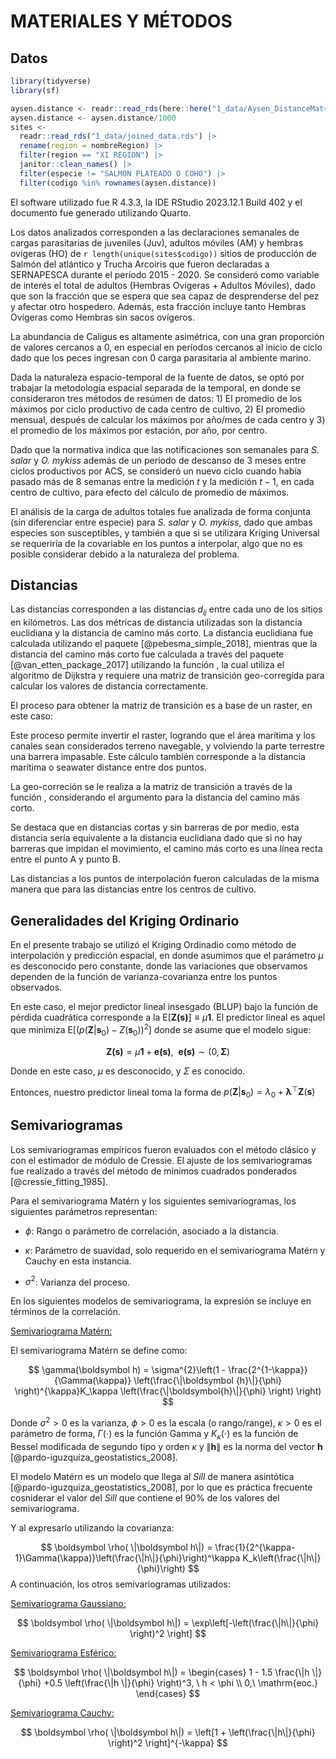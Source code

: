 # MATERIALES Y MÉTODOS

## Datos

```r
library(tidyverse)
library(sf)

aysen.distance <- readr::read_rds(here::here("1_data/Aysen_DistanceMatrix.rds"))
aysen.distance <- aysen.distance/1000
sites <- 
  readr::read_rds("1_data/joined_data.rds") |> 
  rename(region = nombreRegion) |> 
  filter(region == "XI REGION") |> 
  janitor::clean_names() |> 
  filter(especie != "SALMON PLATEADO O COHO") |> 
  filter(codigo %in% rownames(aysen.distance)) 

```

El software utilizado fue R 4.3.3, la IDE RStudio 2023.12.1 Build 402 y el documento fue generado utilizando Quarto. 

Los datos analizados corresponden a las declaraciones semanales de cargas parasitarias de juveniles (Juv), adultos móviles (AM) y hembras ovígeras (HO) de `r length(unique(sites$codigo))` sitios de producción de Salmón del atlántico y Trucha Arcoiris que fueron declaradas a SERNAPESCA durante el período 2015 - 2020. Se consideró como variable de interés el total de adultos (Hembras Ovígeras + Adultos Móviles), dado que son la fracción que se espera que sea capaz de desprenderse del pez y afectar otro hospedero. Además, esta fracción incluye tanto Hembras Ovígeras como Hembras sin sacos ovígeros.

La abundancia de Caligus es altamente asimétrica, con una gran proporción de valores cercanos a 0, en especial en períodos cercanos al inicio de ciclo dado que los peces ingresan con 0 carga parasitaria al ambiente marino.

Dada la naturaleza espacio-temporal de la fuente de datos, se optó por trabajar la metodología espacial separada de la temporal, en donde se consideraron tres métodos de resúmen de datos: 1) El promedio de los máximos por ciclo productivo de cada centro de cultivo, 2) El promedio mensual, después de calcular los máximos por año/mes de cada centro y 3) el promedio de los máximos por estación, por año, por centro.

Dado que la normativa indica que las notificaciones son semanales para _S. salar_ y _O. mykiss_ además de  un período de descanso de 3 meses entre ciclos productivos por ACS, se consideró un nuevo ciclo cuando había pasado más de 8 semanas entre la medición $t$ y la medición $t-1$, en cada centro de cultivo, para efecto del cálculo de promedio de máximos.

El análisis de la carga de adultos totales fue analizada de forma conjunta (sin diferenciar entre especie) para _S. salar_ y _O. mykiss_, dado que ambas especies son susceptibles, y también a que si se utilizara Kriging Universal se requeriría de la covariable \verb|especie| en los puntos a interpolar, algo que no es posible considerar debido a la naturaleza del problema.

## Distancias

Las distancias corresponden a las distancias $d_{ij}$ entre cada uno de los sitios en kilómetros. Las dos métricas de distancia utilizadas son la distancia euclidiana y la distancia de camino más corto. La distancia euclidiana fue calculada utilizando el paquete \verb|sf| [@pebesma_simple_2018], mientras que la distancia del camino más corto fue calculada a través del paquete \verb|gdistance| [@van_etten_package_2017] utilizando la función \verb|shortestPath|, la cual utiliza el algoritmo de Dijkstra y requiere una matriz de transición geo-corregida para calcular los valores de distancia correctamente.

El proceso para obtener la matriz de transición es a base de un raster, en este caso: 

\begin{enumerate}
\item Creación de un raster de 5000 filas y 5000 columnas.
\item Especificación de \verb|extent| del raster, en este caso (-75.5, -72) y (-46.5, -43.5).
\item Rasterización de los polígonos de la región utilizando este raster base.
\item Asignar a los valores \verb|NA| del raster (parte terrestre), el valor \verb|-999|.
\item Asignar un valor \verb|NA| a las celdas del raster mayores a \verb|-999|.
\item Asignar el valor \verb|1| a las celdas con valor \verb|-999|.
\end{enumerate}

Este proceso permite invertir el raster, logrando que el área marítima y los canales sean considerados terreno navegable, y volviendo la parte terrestre una barrera impasable. Este cálculo también corresponde a la distancia marítima o seawater distance entre dos puntos.

La geo-correción se le realiza a la matriz de transición a través de la función \verb|geoCorrection|,  considerando el argumento \verb|type='c'| para la distancia del camino más corto.

Se destaca que en distancias cortas y sin barreras de por medio, esta distancia sería equivalente a la distancia euclidiana dado que si no hay barreras que impidan el movimiento, el camino más corto es una línea recta entre el punto A y punto B.

Las distancias a los puntos de interpolación fueron calculadas de la misma manera que para las distancias entre los centros de cultivo.

## Generalidades del Kriging Ordinario

En el presente trabajo se utilizó el Kriging Ordinadio como método de interpolación y predicción espacial, en donde asumimos que el parámetro $\mu$ es desconocido pero constante, donde las variaciones que observamos dependen de la función de varianza-covarianza entre los puntos observados.

En este caso, el mejor predictor lineal insesgado (BLUP) bajo la función de pérdida cuadrática corresponde a la $\mathrm{E}[\boldsymbol{Z(s)}]\equiv\mu\boldsymbol 1$. El predictor lineal es aquel que minimiza $\mathrm{E}[(p(\boldsymbol Z|\boldsymbol s_0) - Z(\boldsymbol s_0))^2]$ donde se asume que el modelo sigue:

$$
\boldsymbol{Z(s)} = \mu\boldsymbol 1 + \boldsymbol{e(s)},\ \ \boldsymbol{e(s)}\sim(0,\boldsymbol\Sigma)
$$

Donde en este caso, $\mu$ es desconocido, y $\Sigma$ es conocido.

Entonces, nuestro predictor lineal toma la forma de $p(\boldsymbol Z|\boldsymbol s_0) = \lambda_0 + \boldsymbol{\lambda}^\top\boldsymbol Z( \boldsymbol s)$

\newpage

## Semivariogramas

Los semivariogramas empíricos fueron evaluados con el método clásico y con el estimador de módulo de Cressie. El ajuste de los semivariogramas fue realizado a través del método de mínimos cuadrados ponderados [@cressie_fitting_1985].

Para el semivariograma Matérn y los siguientes semivariogramas, los siguientes parámetros representan:

+ $\phi$: Rango o parámetro de correlación, asociado a la distancia.

+ $\kappa$: Parámetro de suavidad, solo requerido en el semivariograma Matérn y Cauchy en esta instancia.

+ $\sigma^2$: Varianza del proceso.

En los siguientes modelos de semivariograma, la expresión se incluye en términos de la correlación.

[Semivariograma Matérn:]{.underline}

El semivariograma Matérn se define como: 

$$
\gamma(\boldsymbol h) = \sigma^{2}\left(1 - \frac{2^{1-\kappa}}{\Gamma(\kappa)} \left(\frac{\|\boldsymbol {h}\|}{\phi} \right)^{\kappa}K_\kappa \left(\frac{\|\boldsymbol{h}\|}{\phi} \right) \right)
$$

Donde $\sigma^2>0$ es la varianza, $\phi>0$ es la escala (o rango/range), $\kappa>0$ es el parámetro de forma, $\Gamma(\cdot)$ es la función Gamma y $K_\kappa(\cdot)$ es la función de Bessel modificada de segundo tipo y orden $\kappa$ y $\|\boldsymbol{h}\|$ es la norma del vector $\boldsymbol h$ [@pardo-iguzquiza_geostatistics_2008].

El modelo Matérn es un modelo que llega al _Sill_ de manera asintótica [@pardo-iguzquiza_geostatistics_2008], por lo que es práctica frecuente cosniderar el valor del _Sill_ que contiene el 90% de los valores del semivariograma.

Y al expresarlo utilizando la covarianza:

$$
\boldsymbol \rho( \|\boldsymbol h\|) = \frac{1}{2^{\kappa-1}\Gamma(\kappa)}\left(\frac{\|h\|}{\phi}\right)^\kappa K_k\left(\frac{\|h\|}{\phi}\right)
$$
A continuación, los otros semivariogramas utilizados:

[Semivariograma Gaussiano:]{.underline}

$$
\boldsymbol \rho( \|\boldsymbol h\|) = \exp\left[-\left(\frac{\|h\|}{\phi} \right)^2 \right]
$$

[Semivariograma Esférico:]{.underline}

$$
\boldsymbol \rho( \|\boldsymbol h\|) = 
\begin{cases} 
1 - 1.5 \frac{\|h \|}{\phi} +0.5 \left(\frac{\|h \|}{\phi}  \right)^3, \ h < \phi \\
0,\ \mathrm{eoc.}
\end{cases}
$$

[Semivariograma Cauchy:]{.underline}

$$
\boldsymbol \rho( \|\boldsymbol h\|) = \left[1 + \left(\frac{\|h\|}{\phi} \right)^2 \right]^{-\kappa}
$$

